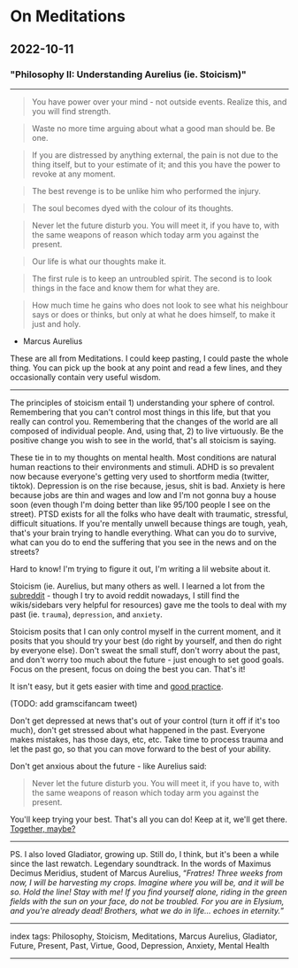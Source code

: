 # On Meditations

## 2022-10-11

### "Philosophy II: Understanding Aurelius (ie. Stoicism)"

---

> You have power over your mind - not outside events. Realize this, and you will find strength.

> Waste no more time arguing about what a good man should be. Be one.

> If you are distressed by anything external, the pain is not due to the thing itself, 
but to your estimate of it; and this you have the power to revoke at any moment.

> The best revenge is to be unlike him who performed the injury.

> The soul becomes dyed with the colour of its thoughts.

> Never let the future disturb you. You will meet it, if you have to, with the same weapons of reason which today arm you against the present.

> Our life is what our thoughts make it.

> The first rule is to keep an untroubled spirit. The second is to look things in the face and know them for what they are.

> How much time he gains who does not look to see what his neighbour says or does or thinks, but only at what he does himself, to make it just and holy.

- Marcus Aurelius

These are all from Meditations. I could keep pasting, I could paste the whole thing. You can pick up the book at any point and read a few lines, and they occasionally contain very useful wisdom.

---

The principles of stoicism entail 1) understanding your sphere of control. Remembering that you can't control most things in this life, but that you really can control you. Remembering that the changes of the world are all composed of individual people. And, using that, 2) to live virtuously. Be the positive change you wish to see in the world, that's all stoicism is saying.

These tie in to my thoughts on mental health. Most conditions are natural human reactions to their environments and stimuli. ADHD is so prevalent now because everyone's getting very used to shortform media (twitter, tiktok). Depression is on the rise because, jesus, shit is bad. Anxiety is here because jobs are thin and wages and low and I'm not gonna buy a house soon (even though I'm doing better than like 95/100 people I see on the street). PTSD exists for all the folks who have dealt with traumatic, stressful, difficult situations. If you're mentally unwell because things are tough, yeah, that's your brain trying to handle everything. What can you do to survive, what can you do to end the suffering that you see in the news and on the streets?

Hard to know! I'm trying to figure it out, I'm writing a lil website about it.

Stoicism (ie. Aurelius, but many others as well. I learned a lot from the [subreddit](https://old.reddit.com/r/Stoicism/) - though I try to avoid reddit nowadays, I still find the wikis/sidebars very helpful for resources) gave me the tools to deal with my past (ie. `trauma`), `depression`, and `anxiety`.

Stoicism posits that I can only control myself in the current moment, and it posits that you should try your best (do right by yourself, and then do right by everyone else). Don't sweat the small stuff, don't worry about the past, and don't worry too much about the future - just enough to set good goals. Focus on the present, focus on doing the best you can. That's it!

It isn't easy, but it gets easier with time and [good practice](/posts/on-organizing).

(TODO: add gramscifancam tweet)

Don't get depressed at news that's out of your control (turn it off if it's too much), don't get stressed about what happened in the past. Everyone makes mistakes, has those days, etc, etc. Take time to process trauma and let the past go, so that you can move forward to the best of your ability.

Don't get anxious about the future - like Aurelius said:

> Never let the future disturb you. You will meet it, if you have to, with the same weapons of reason which today arm you against the present.

You'll keep trying your best. That's all you can do! Keep at it, we'll get there. [Together, maybe?](/posts/on-uniting)

---

PS. I also loved Gladiator, growing up. Still do, I think, but it's been a while since the last rewatch. Legendary soundtrack. In the words of Maximus Decimus Meridius, student of Marcus Aurelius, “_Fratres! Three weeks from now, I will be harvesting my crops. Imagine where you will be, and it will be so. Hold the line! Stay with me! If you find yourself alone, riding in the green fields with the sun on your face, do not be troubled. For you are in Elysium, and you're already dead! Brothers, what we do in life... echoes in eternity._”

---

index tags: Philosophy, Stoicism, Meditations, Marcus Aurelius, Gladiator, Future, Present, Past, Virtue, Good, Depression, Anxiety, Mental Health

---
